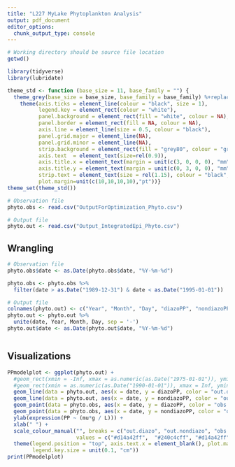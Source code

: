 ```yaml
---
title: "L227 MyLake Phytoplankton Analysis"
output: pdf_document
editor_options: 
  chunk_output_type: console
---
```


```r
# Working directory should be source file location
getwd()

library(tidyverse)
library(lubridate)

theme_std <- function (base_size = 11, base_family = "") {
  theme_grey(base_size = base_size, base_family = base_family) %+replace% 
    theme(axis.ticks = element_line(colour = "black", size = 1), 
          legend.key = element_rect(colour = "white"), 
          panel.background = element_rect(fill = "white", colour = NA), 
          panel.border = element_rect(fill = NA, colour = NA),
          axis.line = element_line(size = 0.5, colour = "black"),
          panel.grid.major = element_line(NA), 
          panel.grid.minor = element_line(NA), 
          strip.background = element_rect(fill = "grey80", colour = "grey50", size = 0.2),
          axis.text  = element_text(size=rel(0.9)),
          axis.title.x = element_text(margin = unit(c(3, 0, 0, 0), "mm"),size=rel(1)),
          axis.title.y = element_text(margin = unit(c(0, 3, 0, 0), "mm"),size=rel(1), angle = 90),
          strip.text = element_text(size = rel(1.15), colour = "black", face = "bold"),
          plot.margin=unit(c(10,10,10,10),"pt"))}
theme_set(theme_std())

# Observation file
phyto.obs <- read.csv("OutputForOptimization_Phyto.csv")

# Output file
phyto.out <- read.csv("Output_IntegratedEpi_Phyto.csv")

```

## Wrangling
```r
# Observation file
phyto.obs$date <- as.Date(phyto.obs$date, "%Y-%m-%d")

phyto.obs <- phyto.obs %>%
  filter(date > as.Date("1989-12-31") & date < as.Date("1995-01-01"))

# Output file
colnames(phyto.out) <- c("Year", "Month", "Day", "diazoPP", "nondiazoPP")
phyto.out <- phyto.out %>%
  unite(date, Year, Month, Day, sep = '-')
phyto.out$date <- as.Date(phyto.out$date, "%Y-%m-%d")



```

## Visualizations
```r
PPmodelplot <- ggplot(phyto.out) +
  #geom_rect(xmin = -Inf, xmax = as.numeric(as.Date("1975-01-01")), ymin = -Inf, ymax = Inf, fill = "gray90") +
  #geom_rect(xmin = as.numeric(as.Date("1990-01-01")), xmax = Inf, ymin = -Inf, ymax = Inf, fill = "gray90") +
  geom_line(data = phyto.out, aes(x = date, y = diazoPP, color = "out.diazo"), size = 0.5) +
  geom_line(data = phyto.out, aes(x = date, y = nondiazoPP, color = "out.nondiazo"), size = 0.5) +
  geom_point(data = phyto.obs, aes(x = date, y = diazoPP, color = "obs.diazo"), pch = 19, size = 0.75) +
  geom_point(data = phyto.obs, aes(x = date, y = nondiazoPP, color = "obs.nondiazo"), pch = 19, size = 0.75) +
  ylab(expression(PP ~ (mu*g / L))) +
  xlab(" ") +
  scale_colour_manual("", breaks = c("out.diazo", "out.nondiazo", "obs.diazo", "obs.nondiazo"), 
                      values = c("#d14a42ff",  "#240c4cff", "#d14a42ff",  "#240c4cff")) +
  theme(legend.position = "top", axis.text.x = element_blank(), plot.margin=unit(c(0, 0.1, -0.25, 0), "cm"), 
        legend.key.size = unit(0.1, "cm")) 
print(PPmodelplot)
```

